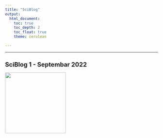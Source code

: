 ---
title: "SciBlog"
output: 
  html_document:
    toc: true
    toc_depth: 2
    toc_float: true
    theme: cerulean

---
<style type="text/css">
h1.title {
  font-size: 30px;
}

h1 { /* Header 1 */
  font-size: 20px
}
</style>
***
&NewLine;
&NewLine;
&NewLine;

# SciBlog 1 - Septembar 2022

<a href="SciBlog 1_September 2022.pdf"><img src="SciBlog1.jpg" style="height:200px;"></a>



